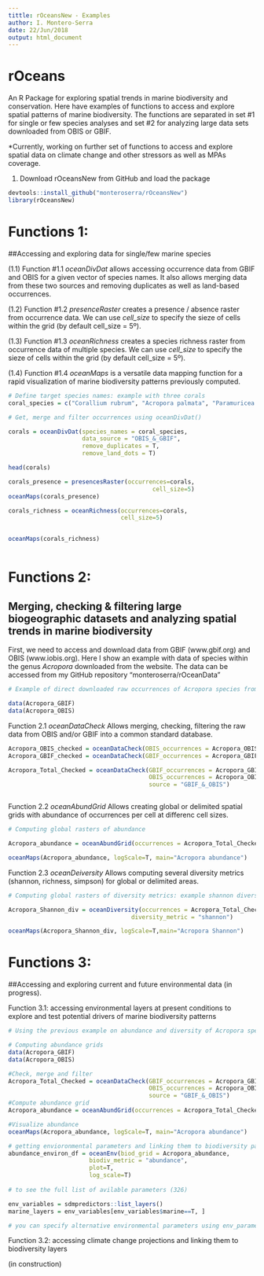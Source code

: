 ```yaml
---
tittle: rOceansNew - Examples
author: I. Montero-Serra
date: 22/Jun/2018
output: html_document
---
```


# rOceans 
An R Package for exploring spatial trends in marine biodiversity and conservation. Here
have examples of functions to access and explore spatial patterns of marine biodiversity. 
The functions are separated in set #1 for single or few species analyses and set #2 for
analyzing large data sets downloaded from OBIS or GBIF. 

*Currently, working on further set of functions to access and explore spatial data on climate change and other stressors as well as MPAs coverage. 

(1) Download rOceansNew from GitHub and load the package
```r

devtools::install_github("monteroserra/rOceansNew")
library(rOceansNew)

````

# Functions 1: 
##Accessing and exploring data for single/few marine species

(1.1) Function #1.1 *oceanDivDat* allows accessing occurrence data from GBIF and OBIS for a given vector of species names. It also allows merging data from these two sources and removing duplicates as well as land-based occurrences. 

(1.2) Function #1.2 *presenceRaster* creates a presence / absence raster from occurrence data. We can use *cell_size* to specify the sieze of cells within the grid (by default 
cell_size = 5º).

(1.3) Function #1.3 *oceanRichness* creates a species richness raster from occurrence data of multiple species. We can use *cell_size* to specify the sieze of cells within the grid (by default cell_size = 5º). 

(1.4) Function #1.4 *oceanMaps* is a versatile data mapping function for a rapid visualization of marine biodiversity patterns previously computed.  



```r
# Define target species names: example with three corals
coral_species = c("Corallium rubrum", "Acropora palmata", "Paramuricea clavata")

# Get, merge and filter occurrences using oceanDivDat()

corals = oceanDivDat(species_names = coral_species,
                     data_source = "OBIS_&_GBIF", 
                     remove_duplicates = T, 
                     remove_land_dots = T)

head(corals)

corals_presence = presencesRaster(occurrences=corals, 
                                         cell_size=5)
oceanMaps(corals_presence)

corals_richness = oceanRichness(occurrences=corals, 
                                cell_size=5)


oceanMaps(corals_richness)



```


# Functions 2: 
## Merging, checking & filtering large biogeographic datasets and analyzing spatial trends in marine biodiversity


First, we need to access and download data from GBIF (www.gbif.org) and OBIS (www.iobis.org). 
Here I show an example with data of species within the genus *Acropora* downloaded from the website. The data can be accessed from my GitHub repository "monteroserra/rOceanData"

```r

# Example of direct downloaded raw occurrences of Acropora species from GBIF and OBIS

data(Acropora_GBIF) 
data(Acropora_OBIS)


```


Function 2.1 *oceanDataCheck* Allows merging, checking, filtering the raw data from OBIS and/or GBIF into a common standard database. 

```r

Acropora_OBIS_checked = oceanDataCheck(OBIS_occurrences = Acropora_OBIS, source = "OBIS")
Acropora_GBIF_checked = oceanDataCheck(GBIF_occurrences = Acropora_GBIF, source = "GBIF")

Acropora_Total_Checked = oceanDataCheck(GBIF_occurrences = Acropora_GBIF,
                                        OBIS_occurrences = Acropora_OBIS,
                                        source = "GBIF_&_OBIS")



```

Function 2.2 *oceanAbundGrid* Allows creating global or delimited spatial grids with abundance
of occurrences per cell at differenc cell sizes. 

```r
# Computing global rasters of abundance

Acropora_abundance = oceanAbundGrid(occurrences = Acropora_Total_Checked, cell_size=5)

oceanMaps(Acropora_abundance, logScale=T, main="Acropora abundance")


```


Function 2.3 *oceanDeiversity* Allows computing several diversity metrics (shannon, richness, simpson) for global or delimited areas. 

```r

# Computing global rasters of diversity metrics: example shannon diversity of Acropora species

Acropora_Shannon_div = oceanDiversity(occurrences = Acropora_Total_Checked,
                                   diversity_metric = "shannon")

oceanMaps(Acropora_Shannon_div, logScale=T,main="Acropora Shannon")
```


# Functions 3: 
##Accessing and exploring current and future environmental data (in progress). 


Function 3.1: accessing environmental layers at present conditions to explore and test potential
drivers of marine biodiversity patterns

```r

# Using the previous example on abundance and diversity of Acropora species

# Computing abundance grids
data(Acropora_GBIF)
data(Acropora_OBIS)

#Check, merge and filter
Acropora_Total_Checked = oceanDataCheck(GBIF_occurrences = Acropora_GBIF,
                                        OBIS_occurrences = Acropora_OBIS,
                                        source = "GBIF_&_OBIS")
#Compute abundance grid
Acropora_abundance = oceanAbundGrid(occurrences = Acropora_Total_Checked, cell_size=5)

#Visualize abundance
oceanMaps(Acropora_abundance, logScale=T, main="Acropora abundance")

# getting envioronmental parameters and linking them to biodiversity patterns
abundance_environ_df = oceanEnv(biod_grid = Acropora_abundance,
                       biodiv_metric = "abundance", 
                       plot=T, 
                       log_scale=T)
  
# to see the full list of avilable parameters (326)

env_variables = sdmpredictors::list_layers()
marine_layers = env_variables[env_variables$marine==T, ]

# you can specify alternative environmental parameters using env_parameters


```


Function 3.2: accessing climate change projections and linking them to biodiversity layers
 
(in construction)









